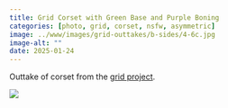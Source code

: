 ```yaml
---
title: Grid Corset with Green Base and Purple Boning
categories: [photo, grid, corset, nsfw, asymmetric]
image: ../www/images/grid-outtakes/b-sides/4-6c.jpg
image-alt: ""
date: 2025-01-24
---
```


Outtake of corset from the [grid project](/posts/2025-01-27_grid-project.html).

![](../www/images/grid-outtakes/b-sides/4-6c.jpg)

